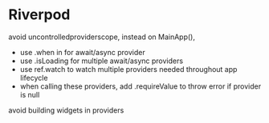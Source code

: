 # Riverpod

avoid uncontrolledproviderscope, instead on MainApp(),
- use .when in  for await/async provider
- use .isLoading for multiple await/async providers
- use ref.watch to watch multiple providers needed throughout app lifecycle
- when calling these providers, add .requireValue to throw error if provider is null

avoid building widgets in providers